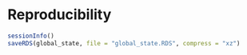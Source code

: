 # Reproducibility

```r
sessionInfo()
saveRDS(global_state, file = "global_state.RDS", compress = "xz")
```